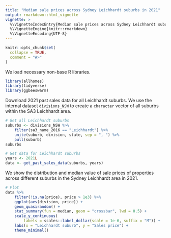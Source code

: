 ```yaml
---
title: "Median sale prices across Sydney Leichhardt suburbs in 2021"
output: rmarkdown::html_vignette
vignette: >
  %\VignetteIndexEntry{Median sale prices across Sydney Leichhardt suburbs in 2021}
  %\VignetteEngine{knitr::rmarkdown}
  %\VignetteEncoding{UTF-8}
---
```


```r
knitr::opts_chunk$set(
  collapse = TRUE,
  comment = "#>"
)
```

We load necessary non-base R libraries.

```r
library(allhomes)
library(tidyverse)
library(ggbeeswarm)
```

Download 2021 past sales data for all Leichhardt suburbs. We use the internal dataset `divisions_NSW` to create a `character` vector of all suburbs within the SA3 Leichhardt area.

```r
# Get all Leichhardt suburbs
suburbs <- divisions_NSW %>%
    filter(sa3_name_2016 == "Leichhardt") %>%
    unite(suburb, division, state, sep = ", ") %>%
    pull(suburb)
suburbs

# Get data for Leichhardt suburbs
years <- 2021L
data <- get_past_sales_data(suburbs, years)
```

We show the distribution and median value of sale prices of properties across different suburbs in the Sydney Leichhardt area in 2021.

```r
# Plot
data %>%
    filter(!is.na(price), price > 1e3) %>%
    ggplot(aes(division, price)) +
    geom_quasirandom() +
    stat_summary(fun = median, geom = "crossbar", lwd = 0.5) +
    scale_y_continuous(
        labels = scales::label_dollar(scale = 1e-6, suffix = "M")) +
    labs(x = "Leichhardt suburb", y = "Sales price") +
    theme_minimal()
```
